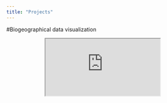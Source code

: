 ```yaml
---
title: "Projects"
---
```


#Biogeographical data visualization

<center><iframe src="https://public.tableau.com/views/Biogeography_dashboard1/Dashboard1?:showVizHome=no&:embed=true"></iframe></center>